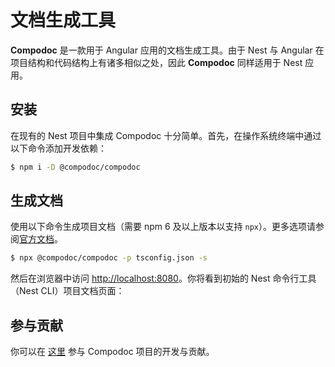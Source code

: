 # 文档生成工具

**Compodoc** 是一款用于 Angular 应用的文档生成工具。由于 Nest 与 Angular 在项目结构和代码结构上有诸多相似之处，因此 **Compodoc** 同样适用于 Nest 应用。

## 安装

在现有的 Nest 项目中集成 Compodoc 十分简单。首先，在操作系统终端中通过以下命令添加开发依赖：

```bash
$ npm i -D @compodoc/compodoc
```

## 生成文档

使用以下命令生成项目文档（需要 npm 6 及以上版本以支持 `npx`）。更多选项请参阅[官方文档](https://compodoc.app/guides/usage.html)。

```bash
$ npx @compodoc/compodoc -p tsconfig.json -s
```

然后在浏览器中访问 [http://localhost:8080](http://localhost:8080)。你将看到初始的 Nest 命令行工具（Nest CLI）项目文档页面：

<DocImage src="/assets/documentation-compodoc-1.jpg" alt="Compodoc 1" />

<DocImage src="/assets/documentation-compodoc-2.jpg" alt="Compodoc 2" />

## 参与贡献

你可以在 [这里](https://github.com/compodoc/compodoc) 参与 Compodoc 项目的开发与贡献。
